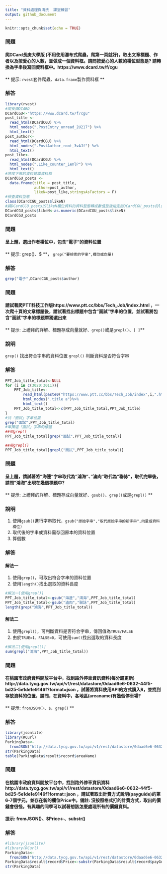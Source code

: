 ---
title: "資料處理與清洗  課堂練習"
output: github_document
---

```{r setup, include=FALSE}
knitr::opts_chunk$set(echo = TRUE)
```

### 問題

#### 爬DCard長庚大學版 (不用使用瀑布式爬蟲，爬第一頁就好)，取出文章標題、作者以及按愛心的人數，並做成一個資料框。請問按愛心的人數的欄位型態是? 請轉換為字串後寫回資料框中。https://www.dcard.tw/f/cgu

** 提示: ```rvest```套件爬蟲、```data.frame```製作資料框 **

### 解答

``` {r echo = T}
library(rvest)
#爬長庚DCARD
DCardCGU<-"https://www.dcard.tw/f/cgu"
post_title <- 
  read_html(DCardCGU) %>% 
  html_nodes(".PostEntry_unread_2U217") %>% 
  html_text()
post_author<- 
  read_html(DCardCGU) %>% 
  html_nodes(".PostAuthor_root_3vAJf") %>% 
  html_text()
post_like<- 
  read_html(DCardCGU) %>% 
  html_nodes(".Like_counter_1enlP") %>% 
  html_text()
#將爬下來的資料建成資料框
DCardCGU_posts <- 
  data.frame(title = post_title,
             author=post_author, 
             likeN=post_like,stringsAsFactors = F)
#檢查資料型態
class(DCardCGU_posts$likeN)
#將DCardCGU_posts的likeN欄位資料的資料型態轉成數值型後指定給DCardCGU_posts的likeN欄位
DCardCGU_posts$likeN<-as.numeric(DCardCGU_posts$likeN)
DCardCGU_posts
```

</hr>

### 問題

#### 呈上題，選出作者欄位中，包含"電子"的資料位置

** 提示: grep()、$ **， ```grep("要檢索的字串",欄位或向量)``` 

### 解答
``` {r echo = T}
grep("電子",DCardCGU_posts$author)

``` 


### 問題

#### 請試著爬PTT科技工作版https://www.ptt.cc/bbs/Tech_Job/index.html ，一次爬十頁的文章標題後，請試著找出標題中包含”面試”字串的位置，並試著將包含”面試”字串的標題單獨選出來

** 提示: 上禮拜的詳解、標題存成向量就好、```grep()```或是```grepl()```、```[ ]```**

### 說明
```grep()``` 找出符合字串的資料位置
```grepl()``` 判斷資料是否符合字串

### 解答

``` {r echo = T}
PPT_Job_title_total<-NULL
for (i in c(3020:3011)){
    PPT_Job_title<-
        read_html(paste0("https://www.ptt.cc/bbs/Tech_Job/index",i,".html"))%>%
        html_nodes(".title a")%>%
        html_text()
    PPT_Job_title_total<-c(PPT_Job_title_total,PPT_Job_title)
}
#找「面試」字串位置
grep("面試",PPT_Job_title_total)
#單獨選「面試」字串的標題
##用grep()
PPT_Job_title_total[grep("面試",PPT_Job_title_total)]

##用grepl()
PPT_Job_title_total[grepl("面試",PPT_Job_title_total)]
```

</hr>


### 問題

#### 呈上題，請試著將”海邊”字串取代為”鴻海”、”滷肉”取代為”聯詠”，取代完畢後，請問”鴻海”出現在幾個標題中?

** 提示: 上禮拜的詳解、標題存成向量就好、```gsub()```、```grep()```或是```grepl()``` **

### 說明

1. 使用```gsub()```進行字串取代，```gsub("原始字串","取代原始字串的新字串",向量或資料欄位)```
2. 取代後的字串或資料需存回原本的資料位置
3. 算個數 

### 解答

#### 解法一

1. 使用```grep()```，可取出符合字串的資料位置
2. 使用```length()```找出選取的資料長度

```{r echo =T}
#解法一[使用grep()]
PPT_Job_title_total<-gsub("海邊","鴻海",PPT_Job_title_total)
PPT_Job_title_total<-gsub("滷肉","聯詠",PPT_Job_title_total)
length(grep("鴻海",PPT_Job_title_total))
```

#### 解法二

1. 使用```grepl()```，可判斷資料是否符合字串，傳回值為```TRUE/FALSE```
2. 由於```TRUE=1、FALSE=0```，可使用```sum()```找出選取的資料長度

```{r echo =T}
#解法二[使用grepl()]
sum(grepl("鴻海",PPT_Job_title_total))
```
</hr>

### 問題

#### 在桃園市政府資料開放平台中，找到路外停車資訊資料(每分鐘更新) http://data.tycg.gov.tw/api/v1/rest/datastore/0daad6e6-0632-44f5-bd25-5e1de1e9146f?format=json ，試著將資料使用API的方式讀入R，並找到存放資料的位置，請問，在資料中，各地區(areaname)有幾個停車場? 

** 提示: ```fromJSON()```、```$```、```grep()``` **

### 解答
```{r echo =T}
library(jsonlite)
library(RCurl)
ParkingData<-
  fromJSON("http://data.tycg.gov.tw/api/v1/rest/datastore/0daad6e6-0632-44f5-bd25-5e1de1e9146f?format=json")
str(ParkingData) 
table(ParkingData$result$record$areaName)
```
</hr>

### 問題

#### 在桃園市政府資料開放平台中，找到路外停車資訊資料http://data.tycg.gov.tw/api/v1/rest/datastore/0daad6e6-0632-44f5-bd25-5e1de1e9146f?format=json ，請試著取出計費方式說明(payguide)的第6-7個字元，並存在新的欄位Price中。備註: 沒按照格式打的計費方式，取出的價錢會很怪，有興趣的同學可以試著想該怎麼處理所有的價錢資料。

**提示: fromJSON()、$Price<-、substr()**

### 解答
```{r echo =T}
#library(jsonlite)
#library(RCurl)
ParkingData<-
  fromJSON("http://data.tycg.gov.tw/api/v1/rest/datastore/0daad6e6-0632-44f5-bd25-5e1de1e9146f?format=json")
ParkingData$result$record$Price<-substr(ParkingData$result$record$payGuide,6,7)
str(ParkingData)
```
</hr>